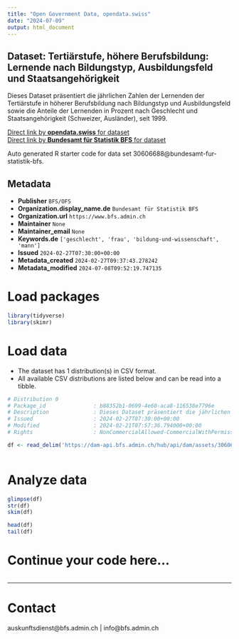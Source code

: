 ```yaml
---
title: "Open Government Data, opendata.swiss"
date: "2024-07-09"
output: html_document
---
```


## Dataset: Tertiärstufe, höhere Berufsbildung: Lernende nach Bildungstyp, Ausbildungsfeld und Staatsangehörigkeit

Dieses Dataset präsentiert die jährlichen Zahlen der Lernenden der Tertiärstufe in höherer Berufsbildung nach Bildungstyp und Ausbildungsfeld sowie die Anteile der Lernenden in Prozent nach Geschlecht und Staatsangehörigkeit (Schweizer, Ausländer), seit 1999.

[Direct link by **opendata.swiss** for dataset](https://opendata.swiss/de/dataset/tertiarstufe-hohere-berufsbildung-lernende-nach-bildungstyp-ausbildungsfeld-und-staatsangehorig3)<br>
[Direct link by **Bundesamt für Statistik BFS** for dataset](https://www.bfs.admin.ch/asset/de/ts-x-15.02.03.01)

Auto generated R starter code for data set 30606688@bundesamt-fur-statistik-bfs.

## Metadata

- **Publisher** `BFS/OFS`
- **Organization.display_name.de** `Bundesamt für Statistik BFS`
- **Organization.url** `https://www.bfs.admin.ch`
- **Maintainer** `None`
- **Maintainer_email** `None`
- **Keywords.de** `['geschlecht', 'frau', 'bildung-und-wissenschaft', 'mann']`
- **Issued** `2024-02-27T07:30:00+00:00`
- **Metadata_created** `2024-02-27T09:37:43.278242`
- **Metadata_modified** `2024-07-08T09:52:19.747135`


# Load packages

```r

library(tidyverse)
library(skimr)

```

# Load data

-   The dataset has 1 distribution(s) in CSV format.
-   All available CSV distributions are listed below and can be read into a tibble.

```r

# Distribution 0
# Package_id               : b88352b1-0699-4e60-aca8-116538e7796e
# Description              : Dieses Dataset präsentiert die jährlichen Zahlen der Lernenden der Tertiärstufe in höherer Berufsbildung nach Bildungstyp und Ausbildungsfeld sowie die Anteile der Lernenden in Prozent nach Geschlecht und Staatsangehörigkeit (Schweizer, Ausländer), seit 1999.
# Issued                   : 2024-02-27T07:30:00+00:00
# Modified                 : 2024-02-21T07:57:36.794000+00:00
# Rights                   : NonCommercialAllowed-CommercialWithPermission-ReferenceRequired

df <- read_delim('https://dam-api.bfs.admin.ch/hub/api/dam/assets/30606694/master')



```

# Analyze data

```r

glimpse(df)
str(df)
skim(df)

head(df)
tail(df)

```

# Continue your code here...

```r

```

------------------------------------------------------------------------

# Contact

auskunftsdienst@bfs.admin.ch | info@bfs.admin.ch
